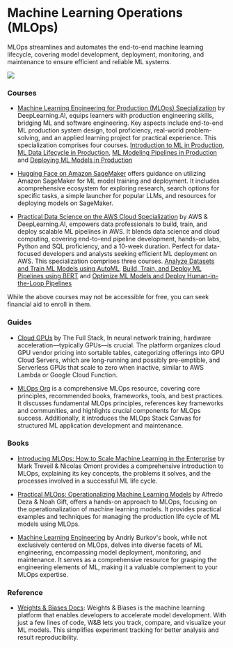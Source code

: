 # Machine Learning Operations (MLOps)

MLOps streamlines and automates the end-to-end machine learning lifecycle, covering model development, deployment, monitoring, and maintenance to ensure efficient and reliable ML systems.

![](/static/img/memes/gpuMeme.png)

### Courses

- [Machine Learning Engineering for Production (MLOps) Specialization](https://www.deeplearning.ai/courses/machine-learning-engineering-for-production-mlops/) by DeepLearning.AI, equips learners with production engineering skills, bridging ML and software engineering. Key aspects include end-to-end ML production system design, tool proficiency, real-world problem-solving, and an applied learning project for practical experience. This specialization comprises four courses.
    [Introduction to ML in Production](https://www.coursera.org/learn/introduction-to-machine-learning-in-production?specialization=machine-learning-engineering-for-production-mlops),
    [ML Data Lifecycle in Production](https://www.coursera.org/learn/machine-learning-data-lifecycle-in-production?specialization=machine-learning-engineering-for-production-mlops),
    [ML Modeling Pipelines in Production](https://www.coursera.org/learn/machine-learning-modeling-pipelines-in-production?specialization=machine-learning-engineering-for-production-mlops) and
    [Deploying ML Models in Production](https://www.coursera.org/learn/deploying-machine-learning-models-in-production?specialization=machine-learning-engineering-for-production-mlops)

- [Hugging Face on Amazon SageMaker](https://huggingface.co/docs/sagemaker/index) offers guidance on utilizing Amazon SageMaker for ML model training and deployment. It includes acomprehensive ecosystem for exploring research, search options for specific tasks, a simple launcher for popular LLMs, and resources for deploying models on SageMaker.

- [Practical Data Science on the AWS Cloud Specialization](https://www.deeplearning.ai/courses/practical-data-science-specialization/) by AWS & DeepLearning.AI, empowers data professionals to build, train, and deploy scalable ML pipelines in AWS. It blends data science and cloud computing, covering end-to-end pipeline development, hands-on labs, Python and SQL proficiency, and a 10-week duration. Perfect for data-focused developers and analysts seeking efficient ML deployment on AWS. This specialization comprises three courses.
    [Analyze Datasets and Train ML Models using AutoML](https://www.coursera.org/learn/automl-datasets-ml-models?specialization=practical-data-science),
    [Build, Train, and Deploy ML Pipelines using BERT](https://www.coursera.org/learn/ml-pipelines-bert?specialization=practical-data-science) and
    [Optimize ML Models and Deploy Human-in-the-Loop Pipelines](https://www.coursera.org/learn/ml-models-human-in-the-loop-pipelines?specialization=practical-data-science)


<Callout emoji="⚠️">
  While the above courses may not be accessible for free, you can seek financial
  aid to enroll in them.
</Callout>

### Guides

- [Cloud GPUs](https://fullstackdeeplearning.com/cloud-gpus/) by The Full Stack, In neural network training, hardware acceleration—typically GPUs—is crucial. The platform organizes cloud GPU vendor pricing into sortable tables, categorizing offerings into GPU Cloud Servers, which are long-running and possibly pre-emptible, and Serverless GPUs that scale to zero when inactive, similar to AWS Lambda or Google Cloud Function.

- [MLOps Org](https://ml-ops.org/content/references.html) is a comprehensive MLOps resource, covering core principles, recommended books, frameworks, tools, and best practices. It discusses fundamental MLOps principles, references key frameworks and communities, and highlights crucial components for MLOps success. Additionally, it introduces the MLOps Stack Canvas for structured ML application development and maintenance.

### Books

- [Introducing MLOps: How to Scale Machine Learning in the Enterprise](https://www.goodreads.com/book/show/55182023-introducing-mlops) by Mark Treveil & Nicolas Omont provides a comprehensive introduction to MLOps, explaining its key concepts, the problems it solves, and the processes involved in a successful ML life cycle.

- [Practical MLOps: Operationalizing Machine Learning Models](https://www.goodreads.com/book/show/58218463-practical-mlops) by Alfredo Deza & Noah Gift, offers a hands-on approach to MLOps, focusing on the operationalization of machine learning models. It provides practical examples and techniques for managing the production life cycle of ML models using MLOps.

- [Machine Learning Engineering](https://www.goodreads.com/book/show/55275944-machine-learning-engineering) by Andriy Burkov's book, while not exclusively centered on MLOps, delves into diverse facets of ML engineering, encompassing model deployment, monitoring, and maintenance. It serves as a comprehensive resource for grasping the engineering elements of ML, making it a valuable complement to your MLOps expertise.

### Reference

- [Weights & Biases Docs](https://docs.wandb.ai/): Weights & Biases is the machine learning platform that enables developers to accelerate model development. With just a few lines of code, W&B lets you track, compare, and visualize your ML models. This simplifies experiment tracking for better analysis and result reproducibility.
